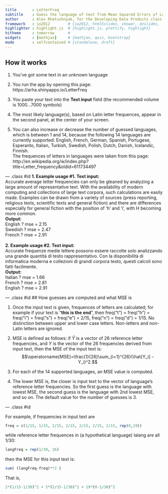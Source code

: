 ```yaml
---
title       : LetterFreq
subtitle    : Guess the language of text from Mean Squared Errors of Latin letter frequencies.
author      : Alex Rhatushnyak, for the Developing Data Products class on Coursera.org
framework   : io2012        # {io2012, html5slides, shower, dzslides, ...}
highlighter : highlight.js  # {highlight.js, prettify, highlight}
hitheme     : tomorrow      # 
widgets     : [mathjax]     # {mathjax, quiz, bootstrap}
mode        : selfcontained # {standalone, draft}
---
```


## How it works

1. You've got some text in an unknown language

2. You run the app by opening this page: https://arha.shinyapps.io/LetterFreq

3. You paste your text into the <b>Text input</b> field (the recommended volume is 1000...7000 symbols)

4. The most likely language(s), based on Latin letter frequences, appear in the second panel, at the center of your screen.

5. You can also increase or decrease the number of guessed languages, which is between 1 and 14, because the following 14 languages are currently supported:
English, French, German, Spanish, Portugese, Esperanto, Italian, Turkish, Swedish, Polish, Dutch, Danish, Icelandic, Finnish.  
The frequences of letters in languages were taken from this page:  
http://en.wikipedia.org/w/index.php?title=Letter_frequency&oldid=611734497

--- .class #id
<b>1. Example usage #1. Text input:</b>  
Accurate average letter frequencies can only be gleaned by analyzing a large amount of representative text. With the availability of modern computing and collections of large text corpora, such calculations are easily made. Examples can be drawn from a variety of sources (press reporting, religious texts, scientific texts and general fiction) and there are differences especially for general fiction with the position of 'h' and 'i', with H becoming more common.  
<b>Output:</b>  
 English ?  mse = 2.15  
 Swedish ?  mse = 2.47  
 French ?  mse = 2.91
<br><br>
<b>2. Example usage #2. Text input:</b>  
Accurate frequenze medie lettere possono essere raccolte solo analizzando una grande quantità di testo rappresentativo. Con la disponibilità di informatica moderna e collezioni di grandi corpora testo, questi calcoli sono fatti facilmente.  
<b>Output:</b>  
 Italian ?  mse = 1.66  
 French ?  mse = 2.81  
 English ?  mse = 2.91  

--- .class #id 
## How guesses are computed and what MSE is

1. Once the input text is given, frequences of letters are calculated; for example if your text is "<b>this is the end</b>", then freq("t") = freq("h") = freq("i") = freq("s") = freq("e") = 2/15, freq("n") = freq("d") = 1/15. No distinction between upper and lower case letters. Non-letters and non-Latin letters are ignored.

2. MSE is defined as follows: if $\hat{Y}$ is a vector of 26 reference letter frequencies, and $Y$ is the vector of the 26 frequencies derived from input text, then the MSE of the input text is:
$$\operatorname{MSE}=\frac{1}{26}\sum_{i=1}^{26}(\hat{Y_i} - Y_i)^2.$$

3. For each of the 14 supported languages, an MSE value is computed.

4. The lower MSE is, the closer is input text to the vector of language's reference letter frequencies. So the first guess is the language with lowest MSE, the second guess is the language with 2nd lowest MSE, and so on. The default value for the number of guesses is 3.

--- .class #id

For example, if frequencies in input text are
```r
freq = c(1/15, 1/15, 2/15, 2/15, 2/15, 2/15, 2/15, rep(0,19))
```
while reference letter frequences in (a hypothetical language) lalang are all 1/30:
```r
langFreq = rep(1/30, 26)
```
then the MSE for this input text is:
```r
sum( (langFreq-freq)**2 )
```
That is,
```r
2*(1/15-1/30)^2 + 5*(2/15-1/30)^2 + 19*(0-1/30)^2
```
